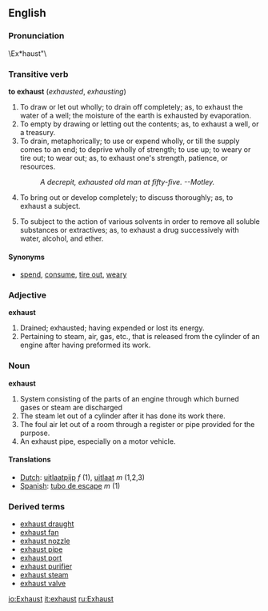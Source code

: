 ==English==
===Pronunciation===

\Ex*haust"\

===Transitive verb===
'''to exhaust'''  (''exhausted'', ''exhausting'')
# To draw or let out wholly; to drain off completely; as, to exhaust the water of a well; the moisture of the earth is exhausted by evaporation.
# To empty by drawing or letting out the contents; as, to exhaust a well, or a treasury.
# To drain, metaphorically; to use or expend wholly, or till the supply comes to an end; to deprive wholly of strength; to use up; to weary or tire out; to wear out; as, to exhaust one's strength, patience, or resources.
#:''A decrepit, exhausted old man at fifty-five. --Motley.''
# To bring out or develop completely; to discuss thoroughly; as, to exhaust a subject.
#{{chemistry}} To subject to the action of various solvents in order to remove all soluble substances or extractives; as, to exhaust a drug successively with water, alcohol, and ether.

====Synonyms====
* [[spend]], [[consume]], [[tire out]], [[weary]]

===Adjective===
'''exhaust'''
# Drained; exhausted; having expended or lost its energy.
# Pertaining to steam, air, gas, etc., that is released from the cylinder of an engine after having preformed its work.

===Noun===
'''exhaust'''
# System consisting of the parts of an engine through which burned gases or steam are discharged 
# The steam let out of a cylinder after it has done its work there.
# The foul air let out of a room through a register or pipe provided for the purpose.
# An exhaust pipe, especially on a motor vehicle.

====Translations====
*[[Dutch]]: [[uitlaatpijp]] ''f'' (1), [[uitlaat]] ''m'' (1,2,3)
*[[Spanish]]: [[tubo de escape]] ''m'' (1)

===Derived terms===
*[[exhaust draught]]
*[[exhaust fan]]
*[[exhaust nozzle]]
*[[exhaust pipe]]
*[[exhaust port]]
*[[exhaust purifier]]
*[[exhaust steam]]
*[[exhaust valve]]

[[io:Exhaust]]
[[it:exhaust]]
[[ru:Exhaust]]